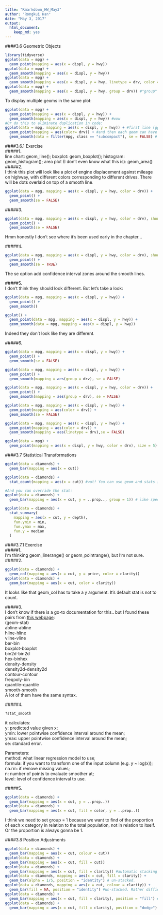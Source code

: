 ```yaml
---
title: "Rmarkdown_HW_May3"
author: "Rongkui Han"
date: "May 3, 2017"
output: 
  html_document: 
    keep_md: yes
--- 
```

####3.6 Geometric Objects
```r
library(tidyverse)
ggplot(data = mpg) + 
  geom_point(mapping = aes(x = displ, y = hwy))
ggplot(data = mpg) + 
  geom_smooth(mapping = aes(x = displ, y = hwy))
ggplot(data = mpg) + 
  geom_smooth(mapping = aes(x = displ, y = hwy, linetype = drv, color = drv)) #this is really a funny looking plot. 
ggplot(data = mpg) +
  geom_smooth(mapping = aes(x = displ, y = hwy, group = drv)) #"group" aesthetics just group the data according to a category and overlay each group on top of each other. it does not add a separate visual feature (e.g. colors/shape/legend etc.)
```

To display multiple geoms in the same plot:
```r
ggplot(data = mpg) + 
  geom_point(mapping = aes(x = displ, y = hwy)) +
  geom_smooth(mapping = aes(x = displ, y = hwy)) #wow
#Or do this to eliminate duplication in code:
ggplot(data = mpg, mapping = aes(x = displ, y = hwy)) + #first line (ggplot()) for shared aesthetics
  geom_point(mapping = aes(color= drv)) + #and then each geom can have its unique aesthetics too
  geom_smooth(data = filter(mpg, class == "subcompact"), se = FALSE) # or even its own dataset. 
```

####3.6.1 Exercise  
#####1.   
line chart: geom_line(); boxplot: geom_boxplot(); histogram: geom_histogram(); area plot (I don't even know what this is): geom_area()   
#####2.   
I think this plot will look like a plot of engine displacement against mileage on highway, with different colors corresponding to different drives. There will be dots overlaid on top of a smooth line.  
```r
ggplot(data = mpg, mapping = aes(x = displ, y = hwy, color = drv)) + 
  geom_point() + 
  geom_smooth(se = FALSE)
```
#####3.    
```r
ggplot(data = mpg, mapping = aes(x = displ, y = hwy, color = drv), show.legend = FALSE) + 
  geom_point() + 
  geom_smooth(se = FALSE)
```

Hmm honestly I don't see where it's been used early in the chapter...  

#####4.   
```r
ggplot(data = mpg, mapping = aes(x = displ, y = hwy, color = drv), show.legend = FALSE) + 
  geom_point() + 
  geom_smooth(se = TRUE)
```

The se option add confidence interval zones around the smooth lines.  

#####5.   
I don't think they should look different. But let's take a look:  
```r
ggplot(data = mpg, mapping = aes(x = displ, y = hwy)) + 
  geom_point() + 
  geom_smooth()

ggplot() + 
  geom_point(data = mpg, mapping = aes(x = displ, y = hwy)) + 
  geom_smooth(data = mpg, mapping = aes(x = displ, y = hwy))
```

Indeed they don't look like they are different.  

#####6.  
```r
ggplot(data = mpg, mapping = aes(x = displ, y = hwy)) + 
  geom_point() + 
  geom_smooth(se = FALSE)

ggplot(data = mpg, mapping = aes(x = displ, y = hwy)) +
  geom_point() +
  geom_smooth(mapping = aes(group = drv), se = FALSE)

ggplot(data = mpg, mapping = aes(x = displ, y = hwy, color = drv)) +
  geom_point() +
  geom_smooth(mapping = aes(group = drv), se = FALSE)

ggplot(data = mpg, mapping = aes(x = displ, y = hwy)) +
  geom_point(mapping = aes(color = drv)) +
  geom_smooth(se = FALSE)

ggplot(data = mpg, mapping = aes(x = displ, y = hwy)) +
  geom_point(mapping = aes(color = drv)) +
  geom_smooth(mapping = aes(linetype = drv),se = FALSE)

ggplot(data = mpg) +
  geom_point(mapping = aes(x = displ, y = hwy, color = drv), size = 5) ##I'm not sure if I'm getting at what this question is asking for. How do you get the white "halo" around each dot??
```

####3.7 Statistical Transformations
```r
ggplot(data = diamonds) + 
  geom_bar(mapping = aes(x = cut))

ggplot(data = diamonds) + 
  stat_count(mapping = aes(x = cut)) #wut! You can use geom and stats interchangeably! Because every geom has a default stat, and every stat has a default geom. 

#And you can override the stat:
ggplot(data = diamonds) + 
  geom_bar(mapping = aes(x = cut, y = ..prop.., group = 1)) # like specifying y = ..prop.. changes count to proportion. the dot part is kind of weird. What is group = 1?

ggplot(data = diamonds) + 
  stat_summary(
    mapping = aes(x = cut, y = depth),
    fun.ymin = min,
    fun.ymax = max,
    fun.y = median
  )
```

####3.7.1 Exercise  
#####1.  
I'm thinking geom_linerange() or geom_pointrange(), but I'm not sure.  
#####2.  
```r
ggplot(data = diamonds) + 
  geom_col(mapping = aes(x = cut, y = price, color = clarity))
ggplot(data = diamonds) + 
  geom_bar(mapping = aes(x = cut, color = clarity))
```

It looks like that geom_col has to take a y argument. It's default stat is not to count.   

#####3.  
I don't know if there is a go-to documentation for this.. but I found these pairs from [this webpage](http://sape.inf.usi.ch/quick-reference/ggplot2/geom):  
(geom-stat)  
abline-abline  
hline-hline  
vline-vline    
bar-bin  
boxplot-boxplot  
bin2d-bin2d  
hex-binhex  
density-density  
density2d-density2d  
contour-contour  
freqpoly-bin  
quantile-quantile   
smooth-smooth  
A lot of them have the same syntax.  

#####4.  
```r
?stat_smooth
```

it calculates:  
y: predicted value given x;  
ymin: lower pointwise confidence interval around the mean;  
ymax: upper pointwise confidence interval around the mean;  
se: standard error.  

Parameters:  
method: what linear regression model to use;  
formula: if you want to transform one of the input column (e.g. y ~ log(x));  
na.rm: if remove missing values;  
n: number of points to evaluate smoother at;  
level: level of confidence interval to use.  

#####5.   
```r
ggplot(data = diamonds) + 
  geom_bar(mapping = aes(x = cut, y = ..prop..))
ggplot(data = diamonds) + 
  geom_bar(mapping = aes(x = cut, fill = color, y = ..prop..))
```

I think we need to set group = 1 because we want to find of the proportion of each x category in relation to the total population, not in relation to itself. Or the proportion is always gonna be 1. 

####3.8 Position Adjustments
```r
ggplot(data = diamonds) + 
  geom_bar(mapping = aes(x = cut, colour = cut))
ggplot(data = diamonds) + 
  geom_bar(mapping = aes(x = cut, fill = cut))
ggplot(data = diamonds) + 
  geom_bar(mapping = aes(x = cut, fill = clarity)) #automatic stacking of a second variable.
ggplot(data = diamonds, mapping = aes(x = cut, fill = clarity)) + 
  geom_bar(alpha = 1/5, position = "identity") # un-stacked. 
ggplot(data = diamonds, mapping = aes(x = cut, colour = clarity)) + 
  geom_bar(fill = NA, position = "identity") #un-stacked. Rather difficult to read. 
ggplot(data = diamonds) + 
  geom_bar(mapping = aes(x = cut, fill = clarity), position = "fill") # for comparing composition across different groups. 
ggplot(data = diamonds) + 
  geom_bar(mapping = aes(x = cut, fill = clarity), position = "dodge") # this is pretty
```



